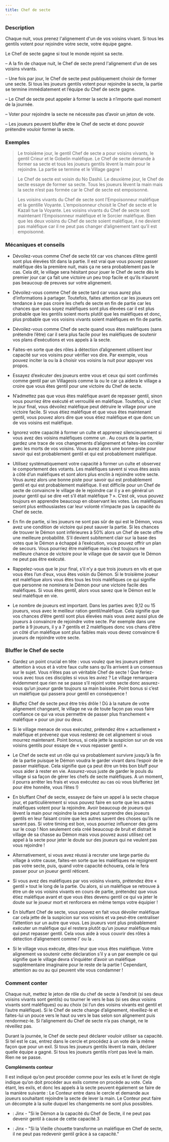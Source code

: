 ```yaml
---
title: Chef de secte
---
```



<Role CHEF_DE_SECTE header />

### Description

Chaque nuit, vous prenez l'alignement d'un de vos voisins vivant. Si tous les gentils votent pour rejoindre votre secte, votre équipe gagne.

Le Chef de secte gagne si tout le monde rejoint sa secte.

–	A la fin de chaque nuit, le Chef de secte prend l'alignement d'un de ses voisins vivants.

–	Une fois par jour, le Chef de secte peut publiquement choisir de former une secte. Si tous les joueurs gentils votent pour rejoindre la secte, la partie se termine immédiatement et l’équipe du Chef de secte gagne.

–	Le Chef de secte peut appeler à former la secte à n’importe quel moment de la journée.

–	Voter pour rejoindre la secte ne nécessite pas d’avoir un jeton de vote.

–	Les joueurs peuvent bluffer être le Chef de secte et donc pouvoir prétendre vouloir former la secte.

### Exemples

> Le troisième jour, le gentil Chef de secte a pour voisins vivants, le gentil Crieur et le Gobelin maléfique. Le Chef de secte demande à former sa secte et tous les joueurs gentils lèvent la main pour le rejoindre. La partie se termine et le Village gagne !

> Le Chef de secte est voisin du No Dashii. Le deuxième jour, le Chef de secte essaye de former sa secte. Tous les joueurs lèvent la main mais la secte n’est pas formée car le Chef de secte est empoisonné.

> Les voisins vivants du Chef de secte sont l’Empoisonneur maléfique et la gentille Voyante. L’empoisonneur choisit le Chef de secte et le Kazali tue la Voyante. Les voisins vivants du Chef de secte sont maintenant l’Empoisonneur maléfique et le Sorcier maléfique. Bien que les deux voisins du Chef de secte soient maléfique, il ne devient pas maléfique car il ne peut pas changer d’alignement tant qu’il est empoisonné.

### Mécaniques et conseils

- Dévoilez-vous comme Chef de secte tôt car vos chances d’être gentil sont plus élevées tôt dans la partie. Il est vrai que vous pouvez passer maléfique dès la première nuit, mais ça ne sera probablement pas le cas. Cela dit, le village sera hésitant pour jouer le Chef de secte dès le premier jour car ça fait une victoire un peu trop facile et qu’ils n’auront pas beaucoup de preuves sur votre alignement. 

- Dévoilez-vous comme Chef de secte tard car vous aurez plus d’informations à partager. Toutefois, faites attention car les joueurs ont tendance à ne pas croire les chefs de secte en fin de partie car les chances que vous soyez maléfiques sont plus élevées car il est plus probable que les gentils soient morts plutôt que les maléfiques et donc, plus probable que vos voisins vivants soient maléfiques en fin de partie.

- Dévoilez-vous comme Chef de secte quand vous êtes maléfiques (sans prétendre l’être) car il sera plus facile pour les maléfiques de soutenir vos plans d’exécutions et vos appels à la secte.

- Faites-en sorte que des rôles à détection d’alignement utilisent leur capacité sur vos voisins pour vérifier vos dire. Par exemple, vous pouvez inciter la <Role FEMME_DE_CHAMBRE /> ou la <Role COUTURIERE /> à choisir vos voisins la nuit pour appuyer vos propos. 

- Essayez d’exécuter des joueurs entre vous et ceux qui sont confirmés comme gentil par un Villageois comme la <Role PUCELLE /> ou le <Role NOBLE /> car ça aidera le village a croire que vous êtes gentil pour une victoire du Chef de secte.

- N’admettez pas que vous êtes maléfique avant de repasser gentil, sinon vous pourriez être exécuté et verrouillé en maléfique. Toutefois, si c’est le jour final, vous dévoilez maléfique peut détruire le village pour une victoire facile. Si vous étiez maléfique et que vous êtes maintenant gentil, vous pouvez alors dire que vous étiez maléfique et que donc un de vos voisins est maléfique. 

- Ignorez votre capacité à former un culte et apprenez silencieusement si vous avez des voisins maléfiques comme un <Role EMPATHIQUE />. Au cours de la partie, gardez une trace de vos changements d’alignement et faites-les corréler avec les morts de vos voisins. Vous aurez alors une bonne piste pour savoir qui est probablement gentil et qui est probablement maléfique. 

- Utilisez systématiquement votre capacité à former un culte et observez le comportement des votants. Les maléfiques savent si vous êtes assis à côté d’un maléfiques et sont alors plus enclin à rejoindre votre secte. Vous aurez alors une bonne piste pour savoir qui est probablement gentil et qui est probablement maléfique. Il est difficile pour un Chef de secte de convaincre le village de le rejoindre car il y a en général un joueur gentil qui se dire «et s’il était maléfique ? ». C’est ok, vous pouvez toujours en apprendre beaucoup en observant les votes. Les maléfiques seront plus enthousiastes car leur volonté n’impacte pas la capacité du Chef de secte. 

- En fin de partie, si les joueurs ne sont pas sûr de qui est le Démon, vous avez une condition de victoire qui peut sauver la partie. Si les chances de trouver le Démon sont inférieures à 50% alors un Chef de secte offre une meilleure probabilité. S’il devient subitement clair sur la base des votes que le Démon a échappé à l’exécution, vous pouvez offrir un plan de secours. Vous pourriez être maléfique mais c’est toujours ne meilleure chance de victoire pour le village que de savoir que le Démon ne peut pas être exécuté. 

- Rappelez-vous que le jour final, s’il n’y a que trois joueurs en vils et que vous êtes l’un d’eux, vous êtes voisin du Démon. Si le troisième joueur est maléfique alors vous êtes tous les trois maléfiques ce qui signifie que personne ne nominera le Démon pour une victoire facile des maléfiques. Si vous êtes gentil, alors vous savez que le Démon est le seul maléfique en vie.

- Le nombre de joueurs est important. Dans les parties avec 9,12 ou 15 joueurs, vous avec le meilleur ration gentil/maléfique. Cela signifie que vos chances d’être gentil sont plus élevées mais vous avez aussi plus de joueurs à convaincre de rejoindre votre secte. Par exemple dans une partie à 9 joueurs, il y a 7 gentils et 2 maléfiques donc vos chans d’être un côté d’un maléfique sont plus faibles mais vous devez convaincre 6 joueurs de rejoindre votre secte.

### Bluffer le Chef de secte

- Gardez un point crucial en tête : vous voulez que les joueurs prêtent attention à vous et à votre faux culte sans qu’ils arrivent à un consensus sur le sujet. Vous n’êtes pas un véritable Chef de secte ! Que feriez-vous avec tous ces disciples si vous les aviez ? Le village remarquera évidemment que rien ne se passe s’il rejoint votre secte donc assurez-vous qu’un joueur garde toujours sa main baissée. Point bonus si c’est un maléfique qui passera pour gentil en conséquence ! 

- Bluffez Chef de secte peut être très drôle ! Dû à la nature de votre alignement changeant, le village ne va de toute façon pas vous faire confiance ce qui va vous permettre de passer plus franchement « maléfique » pour un jour ou deux.

- Si le village menace de vous exécutez, prétendez être « actuellement » maléfique et prévenez que vous resterez de cet alignement si vous mourrez maintenant. Point bonus, si cela jette la suspicion sur un de vos voisins gentils pour essaye de « vous repasser gentil ».

- Le Chef de secte est un rôle qui va probablement survivre jusqu’à la fin de la partie puisque le Démon voudra le garder vivant dans l’espoir de le passer maléfique. Cela signifie que ça peut être un très bon bluff pour vous aider à rester en vie. Assurez-vous juste de garder le pouls du village si sa façon de gérer les chefs de secte maléfiques. A un moment, il pourra arrêter les frais et vous exécutez au cas où vous blufferiez (et pour être honnête, vous l’êtes !)

- En bluffant Chef de secte, essayez de faire un appel à la secte chaque jour, et particulièrement si vous pouvez faire en sorte que les autres maléfiques votent pour la rejoindre. Avoir beaucoup de joueurs qui lèvent la main pour rejoindre la secte peut surprendre des joueurs gentils en leur faisant croire que les autres savent des choses qu’ils ne savent pas. Si votre timing est bon, vous pourriez influencer des gens sur le coup ! Non seulement cela créé beaucoup de bruit et distrait le village de sa chasse au Démon mais vous pouvez aussi utilisez cet appel à la secte pour jeter le doute sur des joueurs qui ne veulent pas vous rejoindre !

- Alternativement, si vous avez réussi à recruter une large partie du village à votre cause, faites-en sorte que les maléfiques ne rejoignent pas votre secte, puis, quand votre capacité échouera, cela le fera passer pour un joueur gentil réticent.

- Si vous avez des maléfiques par vos voisins vivants, prétendez être « gentil » tout le long de la partie. Ou alors, si un maléfique se retrouve à être un de vos voisins vivants en cours de partie, prétendez que vous étiez maléfique avant et que vous êtes devenu gentil ce qui va jeter le doute sur le joueur mort et renforcera en même temps votre équipier !

- En bluffant Chef de secte, vous pouvez en fait vous dévoiler maléfique car cela jette de la suspicion sur vos voisins et va peut-être centraliser l’attention sur un autre que vous. Les joueurs vont plus probablement exécuter un maléfique qui el restera plutôt qu’un joueur maléfique mais qui peut repasser gentil. Cela vous aide à vous couvrir des rôles à détection d’alignement comme l’<Role EMPATHIQUE /> ou la <Role COUTURIERE />.

- Si le village vous exécute, dites-leur que vous êtes maléfique. Votre alignement va soutenir cette déclaration s’il y a un <Role ORACLE /> par exemple ce qui signifie que le village devra s’inquiéter d’avoir un maléfique supplémentaire imaginaire pour le reste de la partie ! Cependant, attention au <Role REVEUR /> ou au <Role CROQUE_MORT /> qui peuvent vite vous condamner !

### Comment conter

Chaque nuit, mettez le jeton de rôle du chef de secte à l’endroit (si ses deux voisins vivants sont gentils) ou tourner le vers le bas (si ses deux voisins vivants sont maléfiques) ou au choix (si l’un des voisins vivants est gentil et l’autre maléfique). Si le Chef de secte change d’alignement, réveillez-le et faites-lui un pouce vers le haut ou vers le bas selon son alignement puis rendormez-le. Si l’alignement du Chef de secte n’a pas changé, ne le réveillez pas.

Durant la journée, le Chef de secte peut déclarer vouloir utiliser sa capacité. Si tel est le cas, entrez dans le cercle et procédez à un vote de la même façon que pour un exil. Si tous les joueurs gentils lèvent la main, déclarer quelle équipe a gagné. Si tous les joueurs gentils n’ont pas levé la main. Rien ne se passe.

**Compléments conteur**

Il est indiqué qu’on peut procéder comme pour les exils et le livret de règle indique qu’on doit procéder aux exils comme on procède au vote. Cela étant, les exils, et donc les appels à la secte peuvent également se faire de la manière suivante : Le Conteur entre dans le cercle et demande aux joueurs souhaitant rejoindre la secte de lever la main. Le Conteur peut faire un décompte à la suite duquel les changements ne sont plus possibles. 

- <Role SCIENTIFIQUE />  : Jinx - "Si le Démon a la capacité du Chef de Secte, il ne peut pas devenir gentil à cause de cette capacité.3

- <Role VIEILLE_CHOUETTE />  : Jinx - "Si la Vieille chouette transforme un maléfique en Chef de secte, il ne peut pas redevenir gentil grâce à sa capacité."